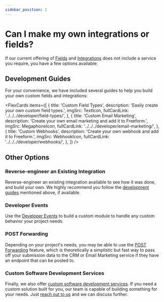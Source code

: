```yaml
---
sidebar_position: 2
---
```




# Can I make my own integrations or fields?

If our current offering of [Fields](../../../forms/fields/) and [Integrations](../../../integrations/) does not include a service you require, you have a few options available:

## Development Guides

For your convenience, we have included several guides to help you build your own custom fields and integrations:

<FlexCards
  items={[
    {
      title: 'Custom Field Types',
      description: 'Easily create your own custom field types.',
      imgSrc: TextIcon,
      fullCardLink: '../../../developer/field-types/',
    },
    {
      title: 'Custom Email Marketing',
      description: 'Create your own email marketing and add it to Freeform.',
      imgSrc: MegaphoneIcon,
      fullCardLink: '../../../developer/email-marketing/',
    },
    {
      title: 'Custom Webhooks',
      description: 'Create your own webhook and add it to Freeform.',
      imgSrc: WebhookIcon,
      fullCardLink: '../../../developer/webhooks/',
    },
  ]}
/>

## Other Options

### Reverse-engineer an Existing Integration

Reverse-engineer an existing integration available to see how it was done, and build your own. We highly recommend you follow the [development guides](#development-guides) mentioned above, if available.

### Developer Events

Use the [Developer Events](../../../developer/events/) to build a custom module to handle any custom behavior your project needs.

### POST Forwarding

Depending on your project's needs, you may be able to use the [POST Forwarding](../../../integrations/post-forwarding/) feature, which is theoretically a simplistic but fast way to pass off your submission data to the CRM or Email Marketing service if they have an endpoint that can be posted to.

### Custom Software Development Services

Finally, we also offer [custom software development services](/support/premium/). If you need a custom solution built for you, our team is capable of building something for your needs. Just [reach out to us](/support/) and we can discuss further.
